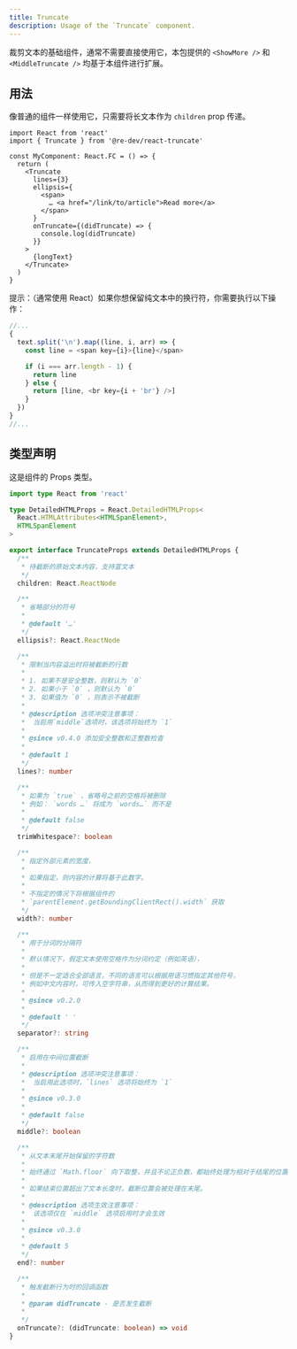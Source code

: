 ```yaml
---
title: Truncate
description: Usage of the `Truncate` component.
---
```


裁剪文本的基础组件，通常不需要直接使用它，本包提供的 `<ShowMore />` 和 `<MiddleTruncate />` 均基于本组件进行扩展。

## 用法

像普通的组件一样使用它，只需要将长文本作为 `children` prop 传递。

```tsx
import React from 'react'
import { Truncate } from '@re-dev/react-truncate'

const MyComponent: React.FC = () => {
  return (
    <Truncate
      lines={3}
      ellipsis={
        <span>
          … <a href="/link/to/article">Read more</a>
        </span>
      }
      onTruncate={(didTruncate) => {
        console.log(didTruncate)
      }}
    >
      {longText}
    </Truncate>
  )
}
```

提示：（通常使用 React）如果你想保留纯文本中的换行符，你需要执行以下操作：

```js
//...
{
  text.split('\n').map((line, i, arr) => {
    const line = <span key={i}>{line}</span>

    if (i === arr.length - 1) {
      return line
    } else {
      return [line, <br key={i + 'br'} />]
    }
  })
}
//...
```

## 类型声明

这是组件的 Props 类型。

```ts
import type React from 'react'

type DetailedHTMLProps = React.DetailedHTMLProps<
  React.HTMLAttributes<HTMLSpanElement>,
  HTMLSpanElement
>

export interface TruncateProps extends DetailedHTMLProps {
  /**
   * 待截断的原始文本内容，支持富文本
   */
  children: React.ReactNode

  /**
   * 省略部分的符号
   *
   * @default '…'
   */
  ellipsis?: React.ReactNode

  /**
   * 限制当内容溢出时将被截断的行数
   *
   * 1. 如果不是安全整数，则默认为 `0`
   * 2. 如果小于 `0` ，则默认为 `0`
   * 3. 如果值为 `0` ，则表示不被截断
   *
   * @description 选项冲突注意事项：
   *  当启用`middle`选项时，该选项将始终为 `1`
   *
   * @since v0.4.0 添加安全整数和正整数检查
   *
   * @default 1
   */
  lines?: number

  /**
   * 如果为 `true` ，省略号之前的空格将被删除
   * 例如： `words …` 将成为 `words…` 而不是
   *
   * @default false
   */
  trimWhitespace?: boolean

  /**
   * 指定外部元素的宽度，
   *
   * 如果指定，则内容的计算将基于此数字。
   *
   * 不指定的情况下将根据组件的
   * `parentElement.getBoundingClientRect().width` 获取
   */
  width?: number

  /**
   * 用于分词的分隔符
   *
   * 默认情况下，假定文本使用空格作为分词约定（例如英语），
   *
   * 但是不一定适合全部语言，不同的语言可以根据用语习惯指定其他符号，
   * 例如中文内容时，可传入空字符串，从而得到更好的计算结果。
   *
   * @since v0.2.0
   *
   * @default ' '
   */
  separator?: string

  /**
   * 启用在中间位置截断
   *
   * @description 选项冲突注意事项：
   *  当启用此选项时，`lines` 选项将始终为 `1`
   *
   * @since v0.3.0
   *
   * @default false
   */
  middle?: boolean

  /**
   * 从文本末尾开始保留的字符数
   *
   * 始终通过 `Math.floor` 向下取整，并且不论正负数，都始终处理为相对于结尾的位置。
   *
   * 如果结束位置超出了文本长度时，截断位置会被处理在末尾。
   *
   * @description 选项生效注意事项：
   *  该选项仅在 `middle` 选项启用时才会生效
   *
   * @since v0.3.0
   *
   * @default 5
   */
  end?: number

  /**
   * 触发截断行为时的回调函数
   *
   * @param didTruncate - 是否发生截断
   *
   */
  onTruncate?: (didTruncate: boolean) => void
}
```

